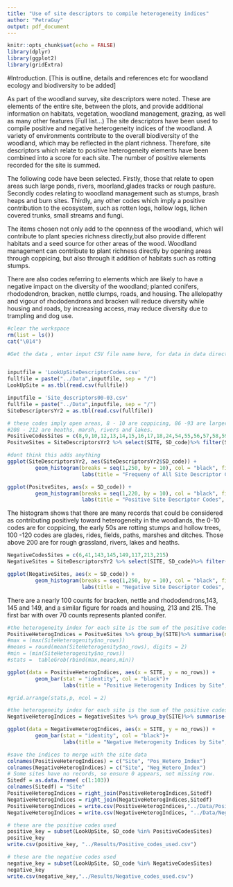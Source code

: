 ```yaml
---
title: "Use of site descriptors to compile heterogeneity indices"
author: "PetraGuy"
output: pdf_document
---
```


```r
knitr::opts_chunk$set(echo = FALSE)
library(dplyr)
library(ggplot2)
library(gridExtra)
```

#Introduction.
[This is outline, details and references etc for woodland ecology and biodiversity to be added]

As part of the woodland survey, site descriptors were noted. These are elements of the entire site, between the plots, and provide additional information on habitats, vegetation, woodland management, grazing, as well as many other features (Full list...) The site descriptors have been used to compile positive and negative heterogeneity indices of the woodland. A variety of environments contribute to the overall biodiversity of the woodland, which may be reflected in the plant richness. Therefore, site descriptors which relate to positive heterogeneity elements have been combined into a score for each site. The number of positive elements recorded for the site is summed.

The following code have been selected. Firstly, those that relate to open areas such large ponds, rivers, moorland,glades tracks or rough pasture.  Secondly codes relating to woodland management such as stumps, brash heaps and burn sites.  Thirdly, any other codes which imply a positive contribution to the ecosystem, such as rotten logs, hollow logs, lichen covered trunks, small streams and fungi.

The items chosen not only add to the openness of the woodland, which will contribute to plant species richness directly,but also provide different habitats and a seed source for other areas of the wood. Woodland management can contribute to plant richness directly by opening areas through coppicing, but also through it addition of habitats such as rotting stumps. 

There are also codes referring to elements which are likely to have a negative impact on the diversity of the woodland; planted conifers, rhododendron, bracken, nettle clumps, roads, and housing. The allelopathy and vigour of rhododendrons and bracken will reduce diversity while housing and roads, by increasing access, may reduce diversity due to trampling and dog use. 

```r
#clear the workspace
rm(list = ls())
cat("\014")
```

```r
#Get the data , enter input CSV file name here, for data in data directory


inputfile = 'LookUpSiteDescriptorCodes.csv'
fullfile = paste("../Data",inputfile, sep = "/")
LookUpSite = as.tbl(read.csv(fullfile))

inputfile = 'Site_descriptors00-03.csv'
fullfile = paste("../Data",inputfile, sep = "/")
SiteDescriptorsYr2 = as.tbl(read.csv(fullfile))


```



```r
# these codes imply open areas, 8 - 10 are coppicing, 86 -93 are larger water features, 105-117 are glades and tracks
#208 - 212 are heaths, marsh, rivers and lakes.
PositiveCodesSites = c(8,9,10,12,13,14,15,16,17,18,24,54,55,56,57,58,59,61,62,63,64,65,86,87,88,89,90,91,92,93,105,106,107,108,109,110,111,112,113,114,115,116,150,151,152,153,157,158,208,209,210,211,212)
PositveSites = SiteDescriptorsYr2 %>% select(SITE, SD_code)%>% filter(SD_code %in% PositiveCodesSites)
```


```r
#dont think this adds anything
ggplot(SiteDescriptorsYr2, aes(SiteDescriptorsYr2$SD_code)) +
         geom_histogram(breaks = seq(1,250, by = 10), col = "black", fill = "green")+
                        labs(title = "Frequeny of All Site Descriptor Codes", x = "Site descriptor code", y = "Count")
```


```r
ggplot(PositveSites, aes(x = SD_code)) +
         geom_histogram(breaks = seq(1,220, by = 10), col = "black", fill = "green")+
                        labs(title = "Positive Site Descriptor Codes", x = "Site descriptor code", y = "Count in data")
```
The histogram shows that there are many records that could be considered as contributing positively toward heterogeneity in the woodlands, the 0-10 codes are for coppicing, the early 50s are rotting stumps and hollow trees, 100 -120 codes are glades, rides, fields, paths, marshes and ditches. Those above 200 are for rough grassland, rivers, lakes and heaths.


```r
NegativeCodesSites = c(6,41,143,145,149,117,213,215)
NegativeSites = SiteDescriptorsYr2 %>% select(SITE, SD_code)%>% filter(SD_code %in% NegativeCodesSites)
```


```r
ggplot(NegativeSites, aes(x = SD_code)) +
         geom_histogram(breaks = seq(1,250, by = 10), col = "black", fill = "green")+
                        labs(title = "Negative Site Descriptor Codes", x = "SD code", y = "Count in data")
```

There are a nearly 100 counts for bracken, nettle and rhododendrons,143, 145 and 149, and a similar figure for roads and housing, 213 and 215. The first bar with over 70 counts represents planted conifer.

```r
#the heterogeneity index for each site is the sum of the positive codes
PositiveHeterogIndices = PositveSites %>% group_by(SITE)%>% summarise(no_rows = length(SITE))
#max = (max(SiteHeterogenity$no_rows))
#means = round(mean(SiteHeterogenity$no_rows), digits = 2)
#min = (min(SiteHeterogenity$no_rows))
#stats =  tableGrob(rbind(max,means,min))

ggplot(data = PositiveHeterogIndices, aes(x = SITE, y = no_rows)) +
         geom_bar(stat = "identity", col = "black")+
                  labs(title = "Positive Heterogenity Indices by Site", x = "Site", y = "Number of positive codes")

#grid.arrange(stats,p, ncol = 2)

```

```r
#the heterogeneity index for each site is the sum of the positive codes
NegativeHeterogIndices = NegativeSites %>% group_by(SITE)%>% summarise(no_rows = length(SITE))

ggplot(data = NegativeHeterogIndices, aes(x = SITE, y = no_rows)) +
         geom_bar(stat = "identity", col = "black")+
                  labs(title = "Negative Heterogenity Indices by Site", x = "Site", y = "Number of negative codes")
```

```r
#save the indices to merge with the site data 
colnames(PositiveHeterogIndices) = c("Site", "Pos_Hetero_Index")
colnames(NegativeHeterogIndices) = c("Site", "Neg_Hetero_Index")
# Some sites have no records, so ensure 0 appears, not missing row.
Sitedf = as.data.frame( c(1:103))
colnames(Sitedf) = "Site"
PositiveHeterogIndices = right_join(PositiveHeterogIndices,Sitedf)
NegativeHeterogIndices = right_join(NegativeHeterogIndices,Sitedf)
PositiveHeterogIndices = write.csv(PositiveHeterogIndices,"../Data/PositiveHeterogIndices.csv")
NegativeHeterogIndices = write.csv(NegativeHeterogIndices, "../Data/NegativeHeterogIndices.csv")

```

```r
# these are the positive codes used
positive_key = subset(LookUpSite, SD_code %in% PositiveCodesSites)
positive_key
write.csv(positive_key, "../Results/Positive_codes_used.csv")
```
```r
# these are the negative codes used
negative_key = subset(LookUpSite, SD_code %in% NegativeCodesSites)
negative_key
write.csv(negative_key,"../Results/Negative_codes_used.csv")
```




